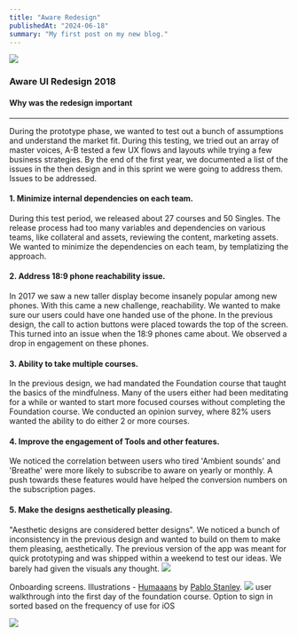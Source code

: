 ```yaml
---
title: "Aware Redesign"
publishedAt: "2024-06-18"
summary: "My first post on my new blog."
---
```


![](https://images.squarespace-cdn.com/content/v1/5c84b220840b16e5e41e54c3/1552404514620-YWZZOTKNZEZQ1OIB6MUB/Onboadring+screens.png?format=2500w)
### Aware UI Redesign 2018

#### Why was the redesign important
------------------------------
 During the prototype phase, we wanted to test out a bunch of assumptions and understand the market fit. During this testing, we tried out an array of master voices, A-B tested a few UX flows and layouts while trying a few business strategies. By the end of the first year, we documented a list of the issues in the then design and in this sprint we were going to address them.
Issues to be addressed.

#### 1. Minimize internal dependencies on each team.

During this test period, we released about 27 courses and 50 Singles. The release process had too many variables and dependencies on various teams, like collateral and assets, reviewing the content, marketing assets. We wanted to minimize the dependencies on each team, by templatizing the approach.

#### 2. Address 18:9 phone reachability issue.
In 2017 we saw a new taller display become insanely popular among new phones. With this came a new challenge, reachability. We wanted to make sure our users could have one handed use of the phone.
In the previous design, the call to action buttons were placed towards the top of the screen. This turned into an issue when the 18:9 phones came about. We observed a drop in engagement on these phones.

#### 3. Ability to take multiple courses.
In the previous design, we had mandated the Foundation course that taught the basics of the mindfulness. Many of the users either had been meditating for a while or wanted to start more focused courses without completing the Foundation course. We conducted an opinion survey, where 82% users wanted the ability to do either 2 or more courses.

#### 4. Improve the engagement of Tools and other features.
We noticed the correlation between users who tired 'Ambient sounds' and 'Breathe' were more likely to subscribe to aware on yearly or monthly. A push towards these features would have helped the conversion numbers on the subscription pages.

#### 5. Make the designs aesthetically pleasing.
"Aesthetic designs are considered better designs". We noticed a bunch of inconsistency in the previous design and wanted to build on them to make them pleasing, aesthetically. The previous version of the app was meant for quick prototyping and was shipped within a weekend to test our ideas. We barely had given the visuals any thought.
![](/Aware01.png)



Onboarding screens.
Illustrations - [Humaaans](https://www.humaaans.com/) by [Pablo Stanley](https://www.pablostanley.com/).
![](https://images.squarespace-cdn.com/content/v1/5c84b220840b16e5e41e54c3/1552402212002-YFZUG1M25NBYS2PYGWGV/Screenshot+2019-03-12+at+8.19.48+PM.png)
user walkthrough into the first day of the foundation course.
Option to sign in sorted based on the frequency of use for iOS

![](/Aware02.png)

